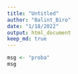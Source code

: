 ```yaml
---
title: "Untitled"
author: "Balint_Biro"
date: "1/18/2022"
output: html_document
keep_md: true
---
```

```r
msg <- "proba"
msg
```

